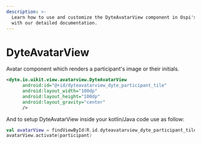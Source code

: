 ```yaml
---
description: >-
  Learn how to use and customize the DyteAvatarView component in Ospi's Android
  with our detailed documentation.
---
```


# DyteAvatarView

Avatar component which renders a participant's image or their initials.

```xml
<dyte.io.uikit.view.avatarview.DyteAvatarView
      android:id="@+id/dyteavatarview_dyte_participant_tile"
      android:layout_width="100dp"
      android:layout_height="100dp"
      android:layout_gravity="center"
      />
```

And to setup DyteAvatarView inside your kotlin/Java code use as follow:

```kotlin
val avatarView = findViewById(R.id.dyteavatarview_dyte_participant_tile)
avatarView.activate(participant)
```

<head>
  <title>Android DyteAvatarView</title>
</head>
